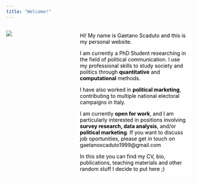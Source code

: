 ```yaml
---
title: "Welcome!"
---
```


```{=html}
<style>
  body {
  background-image: url("/backgrounds/background_ag1.jpeg");
  background-size: cover;
  background-repeat: no-repeat;
}
  
.text-background {
    background-color: rgba(256, 256, 256, 0.6); 
    color: black; /* White text for contrast */
    padding: 5px 10px; /* Padding around text */
    display: inline-block; /* Ensures the background only takes up necessary space */
}
</style>
```
::: columns
::: {.column width="35%"}
![](images/286213066_5145122178874519_2871984436336791330_n.jpg)
:::

::: {.column width="65%"}
::: text-background
Hi! My name is Gaetano Scaduto and this is my personal website.

I am currently a PhD Student researching in the field of political communication. I use my professional skills to study society and politics through **quantitative** and **computational** methods.

I have also worked in **political marketing**, contributing to multiple national electoral campaigns in Italy.

I am currently **open for work**, and I am particularly interested in positions involving **survey research, data analysis**, and/or **political marketing**. If you want to discuss job oportunities, please get in touch on gaetanoscaduto1999\@gmail.com

In this site you can find my CV, bio, publications, teaching materials and other random stuff I decide to put here ;)
:::
:::
:::

